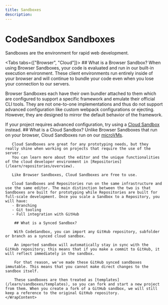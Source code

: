 ```yaml
---
title: Sandboxes
description:
---
```



# CodeSandbox Sandboxes

Sandboxes are the environment for rapid web development.

<Tabs tabs={["Browser", "Cloud"]}>
    <WrapContent>
    ## What is a Browser Sandbox?
      When using Browser Sandboxes, your code is evaluated and run in our built-in
execution environment. These client environments run entirely inside of your browser and will continue to
bundle your code even when you lose your connection to our servers. 

Browser Sandboxes each have their own bundler attached to them which are
configured to support a specific framework and emulate their official CLI tools.
They are not one-to-one implementations and thus do not support advanced
configuration like custom webpack configurations or ejecting. However, they are
designed to mirror the default behavior of the framework. 

If your project requires advanced configuration, try using a [Cloud Sandbox](/learn/sandboxes/overview?tab=cloud) instead.
    </WrapContent>
    <WrapContent>
       ## What is a Cloud Sandbox?
       Unlike Browser Sandboxes that run on your browser, Cloud Sandboxes run on our [microVMs](/learn/environment/vm).
       
       Cloud Sandboxes are great for any prototyping needs, but they really shine when working on projects that require the use of the server. 
       You can learn more about the editor and the unique functionalities of the cloud developer environment in [Repositories](/learn/repositories/overview).
       
       Like Browser Sandboxes, Cloud Sandboxes are free to use.
       
       Cloud Sandboxes and Repositories run on the same infrastructure and use the same editor. The main distinction between the two is that Sandboxes are built for prototyping while Repositories are built for full-scale development. Once you scale a Sandbox to a Repository, you will have:
       - Branching
       - Git tooling 
       - Full integration with GitHub
       
        ## What is a Synced Sandbox?

        With CodeSandbox, you can import any GitHub repository, subfolder or branch as a synced cloud sandbox. 
        
        An imported sandbox will automatically stay in sync with the GitHub repository; this means that if you make a commit to GitHub, it will reflect immediately in the sandbox.

        For that reason, we've made these GitHub synced sandboxes immutable. This means that you cannot make direct changes to the sandbox itself. 
        
        These sandboxes are then treated as [templates](/learn/sandboxes/templates), so you can fork and start a new project from them. When you create a fork of a GitHub sandbox, we will still keep a reference to the original GitHub repository. 
    </WrapContent>
</Tabs>